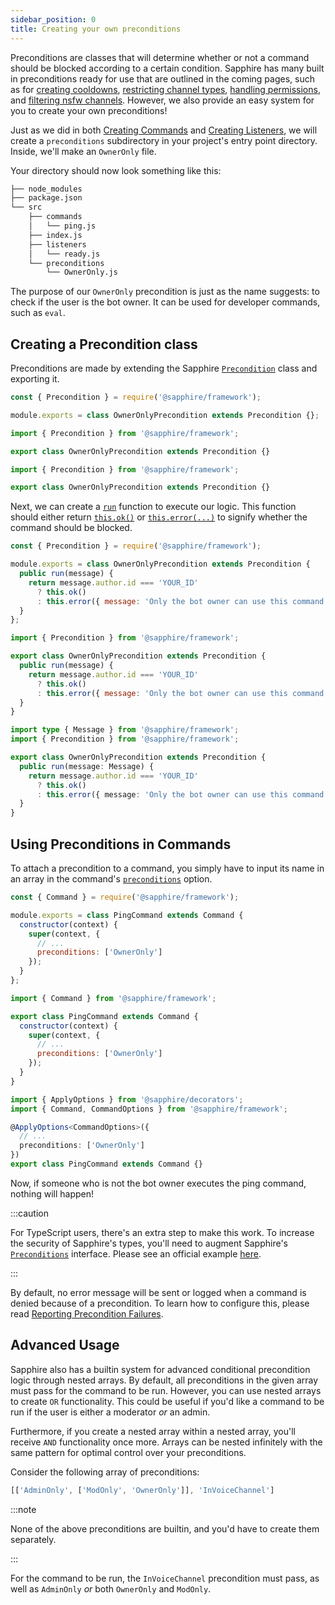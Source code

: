 ```yaml
---
sidebar_position: 0
title: Creating your own preconditions
---
```



Preconditions are classes that will determine whether or not a command should be blocked according to a certain condition.
Sapphire has many built in preconditions ready for use that are outlined in the coming pages,
such as for [creating cooldowns][creating-cooldowns], [restricting channel types][restricting-channel-types],
[handling permissions][handling-permissions], and [filtering nsfw channels][nsfw-filter]. However, we also provide an
easy system for you to create your own preconditions!

Just as we did in both [Creating Commands][creating-commands] and [Creating Listeners][creating-listeners], we will create
a `preconditions` subdirectory in your project's entry point directory. Inside, we'll make an `OwnerOnly` file.

Your directory should now look something like this:

```bash {9-10}
├── node_modules
├── package.json
└── src
    ├── commands
    │   └── ping.js
    ├── index.js
    ├── listeners
    │   └── ready.js
    └── preconditions
        └── OwnerOnly.js
```

The purpose of our `OwnerOnly` precondition is just as the name suggests: to check if the user is the bot owner.
It can be used for developer commands, such as `eval`.

## Creating a Precondition class

Preconditions are made by extending the Sapphire [`Precondition`](precondition) class and exporting it.

<Tabs groupId="language-choice">
<TabItem value="javascript" label="JavaScript" default>

```javascript
const { Precondition } = require('@sapphire/framework');

module.exports = class OwnerOnlyPrecondition extends Precondition {};
```

</TabItem>
<TabItem value="ESM" label="ESM">

```javascript
import { Precondition } from '@sapphire/framework';

export class OwnerOnlyPrecondition extends Precondition {}
```

</TabItem>
<TabItem value="typescript" label="TypeScript">

```typescript
import { Precondition } from '@sapphire/framework';

export class OwnerOnlyPrecondition extends Precondition {}
```

</TabItem>
</Tabs>

Next, we can create a [`run`][preconditionRun] function to execute our logic. This function should either return [`this.ok()`][preconditionOk]
or [`this.error(...)`][preconditionError] to signify whether the command should be blocked.

<Tabs groupId="language-choice">
<TabItem value="javascript" label="JavaScript" default>

```javascript {4-8}
const { Precondition } = require('@sapphire/framework');

module.exports = class OwnerOnlyPrecondition extends Precondition {
  public run(message) {
    return message.author.id === 'YOUR_ID'
      ? this.ok()
      : this.error({ message: 'Only the bot owner can use this command!' })
  }
};
```

</TabItem>
<TabItem value="ESM" label="ESM">

```javascript {4-8}
import { Precondition } from '@sapphire/framework';

export class OwnerOnlyPrecondition extends Precondition {
  public run(message) {
    return message.author.id === 'YOUR_ID'
      ? this.ok()
      : this.error({ message: 'Only the bot owner can use this command!' })
  }
}
```

</TabItem>
<TabItem value="typescript" label="TypeScript">

```typescript {5-9}
import type { Message } from '@sapphire/framework';
import { Precondition } from '@sapphire/framework';

export class OwnerOnlyPrecondition extends Precondition {
  public run(message: Message) {
    return message.author.id === 'YOUR_ID'
      ? this.ok()
      : this.error({ message: 'Only the bot owner can use this command!' })
  }
}
```
</TabItem>
</Tabs>

## Using Preconditions in Commands

To attach a precondition to a command, you simply have to input its name in an array in the command's
[`preconditions`][preconditions-option] option.

<Tabs groupId="language-choice">
<TabItem value="javascript" label="JavaScript" default>

```javascript {7}
const { Command } = require('@sapphire/framework');

module.exports = class PingCommand extends Command {
  constructor(context) {
    super(context, {
      // ...
      preconditions: ['OwnerOnly']
    });
  }
};
```

</TabItem>
<TabItem value="ESM" label="ESM">

```javascript {7}
import { Command } from '@sapphire/framework';

export class PingCommand extends Command {
  constructor(context) {
    super(context, {
      // ...
      preconditions: ['OwnerOnly']
    });
  }
}
```

</TabItem>
<TabItem value="typescript" label="TypeScript">

```typescript {6}
import { ApplyOptions } from '@sapphire/decorators';
import { Command, CommandOptions } from '@sapphire/framework';

@ApplyOptions<CommandOptions>({
  // ...
  preconditions: ['OwnerOnly']
})
export class PingCommand extends Command {}
```

</TabItem>
</Tabs>

Now, if someone who is not the bot owner executes the ping command, nothing will happen!

:::caution

For TypeScript users, there's an extra step to make this work. To increase the security of Sapphire's types, you'll need
to augment Sapphire's [`Preconditions`][preconditions-interface] interface. Please see an official example [here][preconditions-augment].

:::

By default, no error message will be sent or logged when a command is denied because of a precondition. To learn how to
configure this, please read [Reporting Precondition Failures][reporting-precondition-failure].

## Advanced Usage

Sapphire also has a builtin system for advanced conditional precondition logic through nested arrays.
By default, all preconditions in the given array must pass for the command to be run.
However, you can use nested arrays to create `OR` functionality. This could be useful if you'd like a command to be run
if the user is either a moderator _or_ an admin.

Furthermore, if you create a nested array within a nested array, you'll receive `AND` functionality once more. Arrays can
be nested infinitely with the same pattern for optimal control over your preconditions.

Consider the following array of preconditions:

```js
[['AdminOnly', ['ModOnly', 'OwnerOnly']], 'InVoiceChannel']
```

:::note

None of the above preconditions are builtin, and you'd have to create them separately.

:::

For the command to be run, the `InVoiceChannel`  precondition must pass, as well as `AdminOnly` _or_ both `OwnerOnly`
and `ModOnly`.

[creating-cooldowns]: ./command-cooldown
[restricting-channel-types]: ./channel-types
[handling-permissions]: ./handling-permissions
[nsfw-filter]: ./nsfw-filter
[creating-commands]: ../getting-started/creating-a-basic-command
[creating-listeners]: ../listeners/creating-your-first-listeners
[precondition]: ../../Documentation/api-framework/classes/Precondition
[preconditionRun]: ../../Documentation/api-framework/classes/Precondition#run
[preconditionOk]: ../../Documentation/api-framework/classes/Precondition#ok
[preconditionError]: ../../Documentation/api-framework/classes/Precondition#error
[preconditions-option]: ../../Documentation/api-framework/interfaces/CommandOptions#preconditions
[preconditions-interface]: ../../Documentation/api-framework/interfaces/Preconditions
[preconditions-augment]: https://github.com/sapphiredev/examples/blob/main/examples/with-typescript-recommended/src/preconditions/OwnerOnly.ts#L13-L17
[reporting-precondition-failure]: ./reporting-precondition-failure